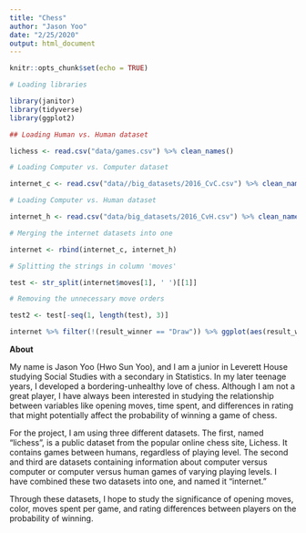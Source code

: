 ```yaml
---
title: "Chess"
author: "Jason Yoo"
date: "2/25/2020"
output: html_document
---
```


```r
knitr::opts_chunk$set(echo = TRUE)
```

```r
# Loading libraries

library(janitor)
library(tidyverse)
library(ggplot2)
```
```r
## Loading Human vs. Human dataset

lichess <- read.csv("data/games.csv") %>% clean_names()

# Loading Computer vs. Computer dataset

internet_c <- read.csv("data//big_datasets/2016_CvC.csv") %>% clean_names()

# Loading Computer vs. Human dataset

internet_h <- read.csv("data/big_datasets/2016_CvH.csv") %>% clean_names()

# Merging the internet datasets into one

internet <- rbind(internet_c, internet_h)

# Splitting the strings in column 'moves'

test <- str_split(internet$moves[1], ' ')[[1]]

# Removing the unnecessary move orders

test2 <- test[-seq(1, length(test), 3)]
```

```r
internet %>% filter(!(result_winner == "Draw")) %>% ggplot(aes(result_winner, color = commentaries)) + geom_bar() + theme_minimal() + labs(title = "Wins According to Color") + xlab("Color") + ylab("Games Won")

```
**About**\n

My name is Jason Yoo (Hwo Sun Yoo), and I am a junior in Leverett House studying Social Studies with a secondary in Statistics. In my later teenage years, I developed a bordering-unhealthy love of chess. Although I am not a great player, I have always been interested in studying the relationship between variables like opening moves, time spent, and differences in rating that might potentially affect the probability of winning a game of chess. 

For the project, I am using three different datasets. The first, named "lichess", is a public dataset from the popular online chess site, Lichess. It contains games between humans, regardless of playing level. The second and third are datasets containing information about computer versus computer or computer versus human games of varying playing levels. I have combined these two datasets into one, and named it "internet."

Through these datasets, I hope to study the significance of opening moves, color, moves spent per game, and rating differences between players on the probability of winning.